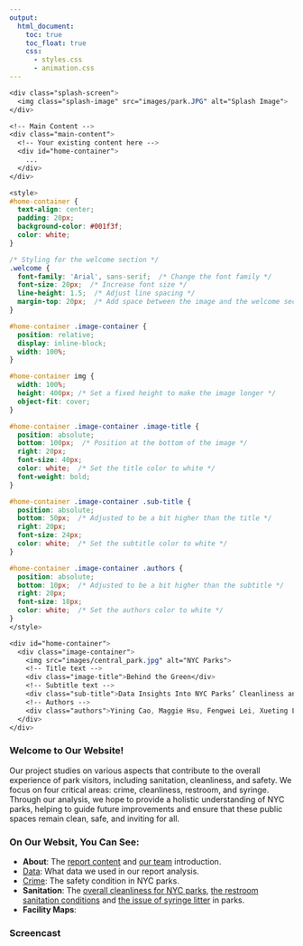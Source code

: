 ```yaml
---
output: 
  html_document:
    toc: true
    toc_float: true
    css: 
      - styles.css
      - animation.css
---
```


```css

<div class="splash-screen">
  <img class="splash-image" src="images/park.JPG" alt="Splash Image">
</div>

<!-- Main Content -->
<div class="main-content">
  <!-- Your existing content here -->
  <div id="home-container">
    ...
  </div>
</div>

<style>
#home-container {
  text-align: center;
  padding: 20px;
  background-color: #001f3f;
  color: white;
}

/* Styling for the welcome section */
.welcome {
  font-family: 'Arial', sans-serif;  /* Change the font family */
  font-size: 20px;  /* Increase font size */
  line-height: 1.5;  /* Adjust line spacing */
  margin-top: 20px;  /* Add space between the image and the welcome section */
}

#home-container .image-container {
  position: relative;
  display: inline-block;
  width: 100%;
}

#home-container img {
  width: 100%;
  height: 400px; /* Set a fixed height to make the image longer */
  object-fit: cover;
}

#home-container .image-container .image-title {
  position: absolute;
  bottom: 100px;  /* Position at the bottom of the image */
  right: 20px;
  font-size: 40px;
  color: white;  /* Set the title color to white */
  font-weight: bold;
}

#home-container .image-container .sub-title {
  position: absolute;
  bottom: 50px;  /* Adjusted to be a bit higher than the title */
  right: 20px;
  font-size: 24px;
  color: white;  /* Set the subtitle color to white */
}

#home-container .image-container .authors {
  position: absolute;
  bottom: 10px;  /* Adjusted to be a bit higher than the subtitle */
  right: 20px;
  font-size: 18px;
  color: white;  /* Set the authors color to white */
}
</style>

<div id="home-container">
  <div class="image-container">
    <img src="images/central_park.jpg" alt="NYC Parks">
    <!-- Title text -->
    <div class="image-title">Behind the Green</div>
    <!-- Subtitle text -->
    <div class="sub-title">Data Insights Into NYC Parks’ Cleanliness and Safety</div>
    <!-- Authors -->
    <div class="authors">Yining Cao, Maggie Hsu, Fengwei Lei, Xueting Li, Liqi Zhou</div>
  </div>
</div>
```
<p class="welcome">

### Welcome to Our Website!

Our project studies on various aspects that contribute to the overall experience of park visitors, including sanitation, cleanliness, and safety. We focus on four critical areas: crime, cleanliness, restroom, and syringe. Through our analysis, we hope to provide a holistic understanding of NYC parks, helping to guide future improvements and ensure that these public spaces remain clean, safe, and inviting for all.
</p>

### On Our Websit, You Can See:

 - **About**: The [report content](https://mh4588.github.io/p8105_final_project/report.html) and [our team](https://mh4588.github.io/p8105_final_project/about_team.html) introduction.
 - [Data](https://mh4588.github.io/p8105_final_project/data.html): What data we used in our report analysis.
 - [Crime](https://mh4588.github.io/p8105_final_project/crime.html): The safety condition in NYC parks.
 - **Sanitation**: The [overall cleanliness for NYC parks](https://mh4588.github.io/p8105_final_project/cleanliness.html), [the restroom sanitation conditions](https://mh4588.github.io/p8105_final_project/restroom.html) and [the issue of syringe litter](https://mh4588.github.io/p8105_final_project/syringe.html) in parks.
  - **Facility Maps**:
  


### Screencast
